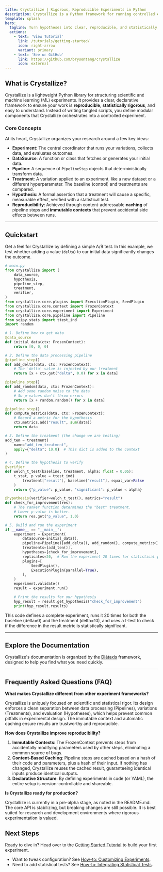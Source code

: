 ```yaml
---
title: Crystallize | Rigorous, Reproducible Experiments in Python
description: Crystallize is a Python framework for running controlled experiments with modular pipelines, data sources, treatments, and statistical hypothesis testing.
template: splash
hero:
  tagline: Turn hypotheses into clear, reproducible, and statistically sound experiments.
  actions:
    - text: 'View Tutorial'
      link: /tutorials/getting-started/
      icon: right-arrow
      variant: primary
    - text: 'See on GitHub'
      link: https://github.com/brysontang/crystallize
      icon: external
---
```



## What is Crystallize?

Crystallize is a lightweight Python library for structuring scientific and machine learning (ML) experiments. It provides a clear, declarative framework to ensure your work is **reproducible**, **statistically rigorous**, and easy to understand. Instead of writing tangled scripts, you define modular components that Crystallize orchestrates into a controlled experiment.

### Core Concepts

At its heart, Crystallize organizes your research around a few key ideas:

- **Experiment**: The central coordinator that runs your variations, collects data, and evaluates outcomes.
- **DataSource**: A function or class that fetches or generates your initial data.
- **Pipeline**: A sequence of `PipelineStep` objects that deterministically transform data.
- **Treatment**: A variation applied to an experiment, like a new dataset or a different hyperparameter. The baseline (control) and treatments are compared.
- **Hypothesis**: A formal assertion that a treatment will cause a specific, measurable effect, verified with a statistical test.
- **Reproducibility**: Achieved through content-addressable **caching** of pipeline steps and **immutable contexts** that prevent accidental side effects between runs.

---

## Quickstart

Get a feel for Crystallize by defining a simple A/B test. In this example, we test whether adding a value (`delta`) to our initial data significantly changes the outcome.

```python
# main.py
from crystallize import (
    data_source,
    hypothesis,
    pipeline_step,
    treatment,
    verifier,
)
from crystallize.core.plugins import ExecutionPlugin, SeedPlugin
from crystallize.core.context import FrozenContext
from crystallize.core.experiment import Experiment
from crystallize.core.pipeline import Pipeline
from scipy.stats import ttest_ind
import random

# 1. Define how to get data
@data_source
def initial_data(ctx: FrozenContext):
    return [0, 0, 0]

# 2. Define the data processing pipeline
@pipeline_step()
def add_delta(data, ctx: FrozenContext):
    # The 'delta' value is injected by our treatment
    return [x + ctx.get("delta", 0.0) for x in data]

@pipeline_step()
def add_random(data, ctx: FrozenContext):
    # Add some random noise to the data
    # So p-values don't throw errors
    return [x + random.random() for x in data]

@pipeline_step()
def compute_metrics(data, ctx: FrozenContext):
    # Record a metric for the hypothesis
    ctx.metrics.add("result", sum(data))
    return data

# 3. Define the treatment (the change we are testing)
add_ten = treatment(
    name="add_ten_treatment",
    apply={"delta": 10.0}  # This dict is added to the context
)

# 4. Define the hypothesis to verify
@verifier
def welch_t_test(baseline, treatment, alpha: float = 0.05):
    t_stat, p_value = ttest_ind(
        treatment["result"], baseline["result"], equal_var=False
    )
    return {"p_value": p_value, "significant": p_value < alpha}

@hypothesis(verifier=welch_t_test(), metrics="result")
def check_for_improvement(res):
    # The ranker function determines the "best" treatment.
    # Lower p-value is better.
    return res.get("p_value", 1.0)

# 5. Build and run the experiment
if __name__ == "__main__":
    experiment = Experiment(
        datasource=initial_data(),
        pipeline=Pipeline([add_delta(), add_random(), compute_metrics()]),
        treatments=[add_ten()],
        hypotheses=[check_for_improvement],
        replicates=20,  # Run the experiment 20 times for statistical power
        plugins=[
            SeedPlugin(),
            ExecutionPlugin(parallel=True),
        ],
    )
    experiment.validate()
    result = experiment.run()

    # Print the results for our hypothesis
    hyp_result = result.get_hypothesis("check_for_improvement")
    print(hyp_result.results)
```

This code defines a complete experiment, runs it 20 times for both the baseline (delta=0) and the treatment (delta=10), and uses a t-test to check if the difference in the result metric is statistically significant.

---

## Explore the Documentation

Crystallize's documentation is organized by the [Diátaxis](https://diataxis.fr) framework, designed to help you find what you need quickly.

---

## Frequently Asked Questions (FAQ)

**What makes Crystallize different from other experiment frameworks?**

Crystallize is uniquely focused on scientific and statistical rigor. Its design enforces a clean separation between data processing (Pipelines), variations (Treatments), and evaluation (Hypotheses), which helps prevent common pitfalls in experimental design. The immutable context and automatic caching ensure results are trustworthy and reproducible.

**How does Crystallize improve reproducibility?**

1. **Immutable Contexts**: The FrozenContext prevents steps from accidentally modifying parameters used by other steps, eliminating a common source of bugs.
2. **Content-Based Caching**: Pipeline steps are cached based on a hash of their code and parameters, plus a hash of their input. If nothing has changed, Crystallize reuses the cached result, guaranteeing identical inputs produce identical outputs.
3. **Declarative Structure**: By defining experiments in code (or YAML), the entire setup is version-controllable and shareable.

**Is Crystallize ready for production?**

Crystallize is currently in a pre-alpha stage, as noted in the README.md. The core API is stabilizing, but breaking changes are still possible. It is best suited for research and development environments where rigorous experimentation is valued.

## Next Steps

Ready to dive in? Head over to the [Getting Started Tutorial](/tutorials/getting-started/) to build your first experiment.
- Want to tweak configuration? See [How-to: Customizing Experiments](how-to/customizing-experiments/).
- Need to add statistical tests? See [How-to: Integrating Statistical Tests](how-to/integrate-stats/).

